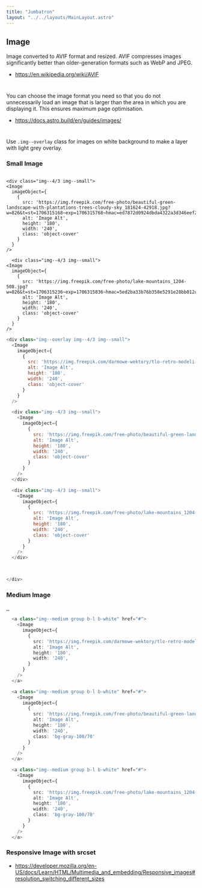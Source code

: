 ```yaml
---
title: "Jumbatron"
layout: "../../layouts/MainLayout.astro"
---
```


## Image

Image converted to AVIF format and resized.
AVIF compresses images significantly better than older-generation formats such as WebP and JPEG.

- https://en.wikipedia.org/wiki/AVIF

#

You can choose the image format you need so that you do not unnecessarily load an image that is larger than the area in which you are displaying it. This ensures maximum page optimisation.

- https://docs.astro.build/en/guides/images/

#

Use `.img--overlay` class for images on white background to make a layer with light grey overlay.


### Small Image

<div class="component-preview">
  <div class="img--overlay img--4/3 img--small">
    <Image
      imageObject={
        {
          src: 'https://img.freepik.com/darmowe-wektory/tlo-retro-modeli-geometrycznych_52683-17902.jpg?w=1380&t=st=1706311337~exp=1706311937~hmac=d98ae81cd1b24e90a652da0e05c245f25ed376e039aaa4772f40ef03235c14b9',
          alt: 'Image Alt',
          height: '180',
          width: '240',
          class: 'object-cover'
        }
      }
    />
  </div>


    <div class="img--4/3 img--small">
    <Image
      imageObject={
        {
          src: 'https://img.freepik.com/free-photo/beautiful-green-landscape-with-plantations-trees-cloudy-sky_181624-42918.jpg?w=826&t=st=1706315168~exp=1706315768~hmac=ed7872d0924dbda4322a3d346eef282edd77db3673fc209c933b02e37c29f9ac',
          alt: 'Image Alt',
          height: '180',
          width: '240',
          class: 'object-cover'
        }
      }
    />
  </div>

      <div class="img--4/3 img--small">
    <Image
      imageObject={
        {
          src: 'https://img.freepik.com/free-photo/lake-mountains_1204-508.jpg?w=826&t=st=1706315236~exp=1706315836~hmac=5ed2ba33b76b358e5291e28bb012ce7619e3e07dbf85de1a4605ba96a1aeac7b',
          alt: 'Image Alt',
          height: '180',
          width: '240',
          class: 'object-cover'
        }
      }
    />
  </div>
</div>




```js
<div class="img--overlay img--4/3 img--small">
  <Image
    imageObject={
      {
        src: 'https://img.freepik.com/darmowe-wektory/tlo-retro-modeli-geometrycznych_52683-17902.jpg?w=1380&t=st=1706311337~exp=1706311937~hmac=d98ae81cd1b24e90a652da0e05c245f25ed376e039aaa4772f40ef03235c14b9',
        alt: 'Image Alt',
        height: '180',
        width: '240',
        class: 'object-cover'
      }
    }
  />

  <div class="img--4/3 img--small">
    <Image
      imageObject={
        {
          src: 'https://img.freepik.com/free-photo/beautiful-green-landscape-with-plantations-trees-cloudy-sky_181624-42918.jpg?w=826&t=st=1706315168~exp=1706315768~hmac=ed7872d0924dbda4322a3d346eef282edd77db3673fc209c933b02e37c29f9ac',
          alt: 'Image Alt',
          height: '180',
          width: '240',
          class: 'object-cover'
        }
      }
    />
  </div>

  <div class="img--4/3 img--small">
    <Image
      imageObject={
        {
          src: 'https://img.freepik.com/free-photo/lake-mountains_1204-508.jpg?w=826&t=st=1706315236~exp=1706315836~hmac=5ed2ba33b76b358e5291e28bb012ce7619e3e07dbf85de1a4605ba96a1aeac7b',
          alt: 'Image Alt',
          height: '180',
          width: '240',
          class: 'object-cover'
        }
      }
    />
  </div>

  

</div>
```


### Medium Image

<div class="component-preview">
  <a class="img--medium group b-l b-white" href="#">
    <Image
      imageObject={
        {
          src: 'https://img.freepik.com/darmowe-wektory/tlo-retro-modeli-geometrycznych_52683-17902.jpg?w=1380&t=st=1706311337~exp=1706311937~hmac=d98ae81cd1b24e90a652da0e05c245f25ed376e039aaa4772f40ef03235c14b9',
          alt: 'Image Alt',
          height: '180',
          width: '240',
        }
      }
    />
  </a>

  <a class="img--medium group b-l b-white" href="#">
    <Image
      imageObject={
        {
          src: 'https://img.freepik.com/free-photo/beautiful-green-landscape-with-plantations-trees-cloudy-sky_181624-42918.jpg?w=826&t=st=1706315168~exp=1706315768~hmac=ed7872d0924dbda4322a3d346eef282edd77db3673fc209c933b02e37c29f9ac',
          alt: 'Image Alt',
          height: '180',
          width: '240',
          class: 'bg-gray-100/70'
        }
      }
    />
  </a>

  <a class="img--medium group b-l b-white" href="#">
    <Image
      imageObject={
        {
          src: 'https://img.freepik.com/free-photo/lake-mountains_1204-508.jpg?w=826&t=st=1706315236~exp=1706315836~hmac=5ed2ba33b76b358e5291e28bb012ce7619e3e07dbf85de1a4605ba96a1aeac7b',
          alt: 'Image Alt',
          height: '180',
          width: '240',
          class: 'bg-gray-100/70'
        }
      }
    />
  </a>
</div>

```ts
  <a class="img--medium group b-l b-white" href="#">
    <Image
      imageObject={
        {
          src: 'https://img.freepik.com/darmowe-wektory/tlo-retro-modeli-geometrycznych_52683-17902.jpg?w=1380&t=st=1706311337~exp=1706311937~hmac=d98ae81cd1b24e90a652da0e05c245f25ed376e039aaa4772f40ef03235c14b9',
          alt: 'Image Alt',
          height: '180',
          width: '240',
        }
      }
    />
  </a>

  <a class="img--medium group b-l b-white" href="#">
    <Image
      imageObject={
        {
          src: 'https://img.freepik.com/free-photo/beautiful-green-landscape-with-plantations-trees-cloudy-sky_181624-42918.jpg?w=826&t=st=1706315168~exp=1706315768~hmac=ed7872d0924dbda4322a3d346eef282edd77db3673fc209c933b02e37c29f9ac',
          alt: 'Image Alt',
          height: '180',
          width: '240',
          class: 'bg-gray-100/70'
        }
      }
    />
  </a>

  <a class="img--medium group b-l b-white" href="#">
    <Image
      imageObject={
        {
          src: 'https://img.freepik.com/free-photo/lake-mountains_1204-508.jpg?w=826&t=st=1706315236~exp=1706315836~hmac=5ed2ba33b76b358e5291e28bb012ce7619e3e07dbf85de1a4605ba96a1aeac7b',
          alt: 'Image Alt',
          height: '180',
          width: '240',
          class: 'bg-gray-100/70'
        }
      }
    />
  </a>
```

### Responsive Image with srcset
- https://developer.mozilla.org/en-US/docs/Learn/HTML/Multimedia_and_embedding/Responsive_images#resolution_switching_different_sizes

<div class="component-preview">
  <div class="h-full overflow-hidden">
    <Image
      imageObject={
        {
          src: 'https://img.freepik.com/free-photo/beautiful-green-landscape-with-plantations-trees-cloudy-sky_181624-42918.jpg?w=826&t=st=1706315168~exp=1706315768~hmac=ed7872d0924dbda4322a3d346eef282edd77db3673fc209c933b02e37c29f9ac',
          alt: 'Image Alt',
          height: '1350',
          width: '1800',
          class: 'bg-gray-100/70',
          srcset: [430, 690, 960, 1200, 1800]
        }
      }
    />
  </div>
</div>
